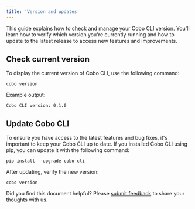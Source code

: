 ```yaml
---
title: 'Version and updates'
---
```


This guide explains how to check and manage your Cobo CLI version. You'll learn how to verify which version you're currently running and how to update to the latest release to access new features and improvements.

## Check current version

To display the current version of Cobo CLI, use the following command:

```shell
cobo version
```

Example output:

```shell
Cobo CLI version: 0.1.0
```

## Update Cobo CLI

To ensure you have access to the latest features and bug fixes, it's important to keep your Cobo CLI up to date. If you installed Cobo CLI using pip, you can update it with the following command:

```shell
pip install --upgrade cobo-cli
```

After updating, verify the new version:

```shell
cobo version
```
<Tip>Did you find this document helpful? Please [submit feedback](https://forms.zohopublic.com/cobo/form/DocumentFeedbackForm/formperma/QvLOhxJv1_JMsJ-1dleZ8Itb_7rzN-LtgvsDdxosoVI) to share your thoughts with us.</Tip>